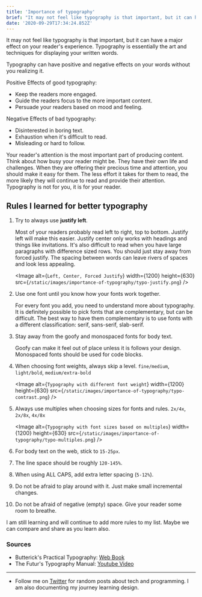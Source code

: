 ```yaml
---
title: 'Importance of typography'
brief: "It may not feel like typography is that important, but it can have a major effect on your reader's experience."
date: '2020-09-29T17:34:24.852Z'
---
```


It may not feel like typography is that important, but it can have a major effect on your reader's experience. Typography is essentially the art and techniques for displaying your written words.

Typography can have positive and negative effects on your words without you realizing it.

Positive Effects of good typography:

- Keep the readers more engaged.
- Guide the readers focus to the more important content.
- Persuade your readers based on mood and feeling.

Negative Effects of bad typography:

- Disinterested in boring text.
- Exhaustion when it's difficult to read.
- Misleading or hard to follow.

Your reader's attention is the most important part of producing content. Think about how busy your reader might be. They have their own life and challenges. When they are offering their precious time and attention, you should make it easy for them. The less effort it takes for them to read, the more likely they will continue to read and provide their attention. Typography is not for you, it is for your reader.

## Rules I learned for better typography

1.  Try to always use **justify left**.

    Most of your readers probably read left to right, top to bottom. Justify left will make this easier. Justify center only works with headings and things like invitations. It's also difficult to read when you have large paragraphs with difference sized rows. You should just stay away from forced justify. The spacing between words can leave rivers of spaces and look less appealing.

    <Image
      alt={`Left, Center, Forced Justify`}
      width={1200}
      height={630}
      src={`/static/images/importance-of-typography/typo-justify.png`}
    />

2.  Use one font until you know how your fonts work together.

    For every font you add, you need to understand more about typography. It is definitely possible to pick fonts that are complementary, but can be difficult. The best way to have them complementary is to use fonts with a different classification: serif, sans-serif, slab-serif.

3.  Stay away from the goofy and monospaced fonts for body text.

    Goofy can make it feel out of place unless it is follows your design. Monospaced fonts should be used for code blocks.

4.  When choosing font weights, always skip a level. `fine/medium`, `light/bold`, `medium/extra-bold`

    <Image
      alt={`Typography with different font weight`}
      width={1200}
      height={630}
      src={`/static/images/importance-of-typography/typo-contrast.png`}
    />

5.  Always use multiples when choosing sizes for fonts and rules. `2x/4x`, `2x/8x`, `4x/8x`

    <Image
      alt={`Typography with font sizes based on multiples`}
      width={1200}
      height={630}
      src={`/static/images/importance-of-typography/typo-multiples.png`}
    />

6.  For body text on the web, stick to `15-25px`.

7.  The line space should be roughly `120-145%`.

8.  When using ALL CAPS, add extra letter spacing (`5-12%`).

9.  Do not be afraid to play around with it. Just make small incremental changes.

10. Do not be afraid of negative (empty) space. Give your reader some room to breathe.

I am still learning and will continue to add more rules to my list. Maybe we can compare and share as you learn also.

### Sources

- Butterick's Practical Typography: [Web Book](https://practicaltypography.com/)
- The Futur's Typography Manual: [Youtube Video](https://www.youtube.com/watch?v=QrNi9FmdlxY)

---

- Follow me on [Twitter](https://twitter.com/CodeByCorey) for random posts about tech and programming. I am also documenting my journey learning design.
